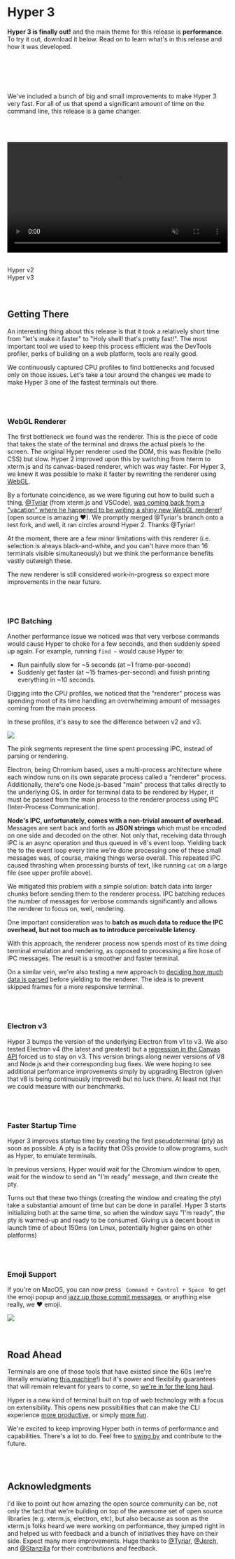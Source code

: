 
<div style={{ padding: '100px 0px 50px 0' }}>
  <h1> Hyper 3 </h1>
</div>

**Hyper 3 is finally out!** and the main theme for this release is
**performance**. To try it out, download it below. Read on to learn what's in
this release and how it was developed.

<br/>
<br/>

<div>
  <DownloadButton />
  <style jsx>
    {`
      div {
        display: flex;
        justify-content: center;
      }
    `}
    </style>
</div>

<br/>
<br/>

We've included a bunch of big and small improvements to make Hyper 3 very fast.
For all of us that spend a significant amount of time on the command line, this
release is a game changer.

<br/>
<br/>

<video
    id="vid"
    src="static/v2-vs-v3.mp4"
    width="100%"
    autoPlay
    loop
    muted
    />

<br/>

<div style={{ display: 'flex', justifyContent: 'space-around', margin: '15px 0px 0px 0px' }}>
    <div>Hyper v2</div>
    <div>Hyper v3</div>
</div>
<br/>
<br/>

## Getting There

An interesting thing about this release is that it took a relatively short time
from "let's make it faster" to "Holy shell! that's pretty fast!". The most
important tool we used to keep this process efficient was the DevTools profiler,
perks of building on a web platform, tools are really good.

We continuously captured CPU profiles to find bottlenecks and focused only on
those issues.  Let's take a tour around the changes we made to make Hyper 3 one
of the fastest terminals out there.

<br/>
<br/>

### WebGL Renderer

The first bottleneck we found was the renderer. This is the piece of code that
takes the state of the terminal and draws the actual pixels to the screen. The
original Hyper renderer used the DOM, this was flexible (hello CSS) but slow.
Hyper 2 improved upon this by switching from hterm to xterm.js and its
canvas-based renderer, which was way faster. For Hyper 3, we knew it was
possible to make it faster by rewriting the renderer using
[WebGL](https://developer.mozilla.org/en-US/docs/Web/API/WebGL_API).

By a fortunate coincidence, as we were figuring out how to build such a thing,
[@Tyriar](https://github.com/tyriar) (from xterm.js and VSCode), [was coming back from a "vacation" where he
happened to be writing a shiny new WebGL
renderer](https://twitter.com/Tyriar/status/1064932797016489984)! (open source
is amazing ❤). We promptly merged @Tyriar's branch onto a test fork, and well,
it ran circles around Hyper 2. Thanks @Tyriar!

At the moment, there are a few minor limitations with this renderer (i.e.
selection is always black-and-white, and you can't have more than 16 terminals
visible simultaneously) but we think the performance benefits vastly outweigh
these.

The new renderer is still considered work-in-progress so expect more
improvements in the near future.

<br/>
<br/>

### IPC Batching

Another performance issue we noticed was that very verbose commands would cause
Hyper to choke for a few seconds, and then suddenly speed up again. For example,
running `find ~` would cause Hyper to:

- Run painfully slow for ~5 seconds (at ~1 frame-per-second)
- Suddenly get faster (at ~15 frames-per-second) and finish printing everything in ~10 seconds.

Digging into the CPU profiles, we noticed that the "renderer" process was
spending most of its time handling an overwhelming amount of messages coming
from the main process.

In these profiles, it's easy to see the difference between v2 and v3.

<div>
    <img src="../../static/batching.svg"/>
</div>

The pink segments represent the time spent processing IPC, instead of parsing
or rendering.

Electron, being Chromium based, uses a multi-process architecture where each
window runs on its own separate process called a "renderer" process.
Additionally, there's one Node.js-based "main" process that talks directly to
the underlying OS. In order for terminal data to be rendered by Hyper, it must
be passed from the main process to the renderer process using IPC (Inter-Process
Communication).

**Node's IPC, unfortunately, comes with a non-trivial amount of overhead.**
Messages are sent back and forth as **JSON strings** which must be encoded on
one side and decoded on the other. Not only that, receiving data through IPC is
an async operation and thus queued in v8's event loop. Yielding back the to the
event loop every time we're done processing one of these small messages was, of
course, making things worse overall. This repeated IPC caused thrashing when
processing bursts of text, like running `cat` on a large file (see upper profile
above).

We mitigated this problem with a simple solution: batch data into larger chunks
before sending them to the renderer process. IPC batching reduces the number of
messages for verbose commands significantly and allows the renderer to focus on,
well, rendering.

One important consideration was to **batch as much data to reduce the IPC
overhead, but not too much as to introduce perceivable latency**.

With this approach, the renderer process now spends most of its time doing
terminal emulation and rendering, as opposed to processing a fire hose of IPC
messages. The result is a smoother and faster terminal.

On a similar vein, we're also testing a new approach to [deciding how much data
is parsed](https://github.com/zeit/xterm.js/pull/4/files) before yielding to the
renderer. The idea is to prevent skipped frames for a more responsive terminal.

<br/>
<br/>

### Electron v3

Hyper 3 bumps the version of the underlying Electron from v1 to v3. We also
tested Electron v4 (the latest and greatest) but a [regression in the Canvas
API](https://bugs.chromium.org/p/chromium/issues/detail?id=683994#c35) forced us
to stay on v3. This version brings along newer versions of V8 and Node.js and
their corresponding bug fixes. We were hoping to see additional performance
improvements simply by upgrading Electron (given that v8 is being continuously
improved) but no luck there. At least not that we could measure with our
benchmarks.

<br/>
<br/>

### Faster Startup Time

Hyper 3 improves startup time by creating the first pseudoterminal (pty) as
soon as possible. A pty is a facility that OSs provide to allow programs, such as
Hyper, to emulate terminals.

In previous versions, Hyper would wait for the Chromium window to open, wait for
the window to send an "I'm ready" message, and *then* create the pty.

Turns out that these two things (creating the window and creating the pty) take
a substantial amount of time but can be done in parallel. Hyper 3 starts
initializing both at the same time, so when the window says "I'm ready", the pty
is warmed-up and ready to be consumed. Giving us a decent boost in launch time
of about 150ms (on Linux, potentially higher gains on other platforms)

<br/>
<br/>

### Emoji Support

If you're on MacOS, you can now press `  Command + Control + Space  ` to get the
emoji popup and [jazz up those commit
messages](https://gitmoji.carloscuesta.me/), or anything else really, we ❤
emoji.

<div>
  <div>
    <img src="../../static/emoji.png"/>
  </div>
  <style jsx>
    {`
      div {
        # display: flex;
        # justify-content: center;
      }
      img {
        # transform: scale(1.0);
        width: 100%;
        background: #f00;
      }
    `}
  </style>
</div>

<br/>
<br/>

## Road Ahead

Terminals are one of those tools that have existed since the 60s (we're
literally emulating [this machine](https://en.wikipedia.org/wiki/VT100)!) but
it's power and flexibility guarantees that will remain relevant for years to
come, so [we're in for the long
haul](https://twitter.com/rauchg/status/1074381303506587650).

Hyper is a new kind of terminal built on top of web technology with a focus on
extensibility. This opens new possibilities that can make the CLI experience
[more productive](https://github.com/chabou/hyper-pane), or simply [more
fun](https://github.com/Aaronius/hyper-cat).

We're excited to keep improving Hyper both in terms of performance and
capabilities. There's a lot to do. Feel free to [swing
by](https://github.com/zeit/hyper) and contribute to the future.

<br/>
<br/>

## Acknowledgments

I'd like to point out how amazing the open source community can be, not only the
fact that we're building on top of the awesome set of open source libraries
(e.g. xterm.js, electron, etc), but also because as soon as the xterm.js folks
heard we were working on performance, they jumped right in and helped us with
feedback and a bunch of initiatives they have on their side. Expect many more
improvements. Huge thanks to [@Tyriar](https://github.com/tyriar),
[@Jerch](https://github.com/jerch), and
[@Stanzilla](https://github.com/stanzilla) for their contributions and feedback.

<br/>
<br/>
